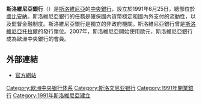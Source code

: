 {{expand|time=2015-01-16T15:47:00+00:00}}
{{unreferenced|time=2015-01-16T15:47:00+00:00}}
'''斯洛維尼亞銀行'''（{{lang-sl|Banka Slovenije}}）是[[斯洛維尼亞|斯洛維尼亞]]的[[中央銀行|中央銀行]]，設立於1991年6月25日，總部位於[[盧比安納|盧比安納]]。斯洛維尼亞銀行的任務是確保國內貨幣穩定和國內外支付的流動性，以及監督金融制度。斯洛維尼亞銀行是獨立的非政府機關。斯洛維尼亞銀行曾是[[斯洛維尼亞托拉爾|斯洛維尼亞托拉爾]]的發行單位。2007年，斯洛維尼亞開始使用歐元，斯洛維尼亞銀行成為歐洲中央銀行的會員。
== 外部連結 ==
* {{sl icon}} {{en icon}}[http://www.bsi.si/ 官方網站] {{Wayback|url=http://www.bsi.si/ |date=20070106054626 }} 
{{coord|46|3|10.44|N|14|30|12.59|E|type:landmark_region:SI_dim:52|display=title}}

{{Central banks}}
{{欧洲题目|中央银行}}
{{Authority control}}
[[Category:欧洲中央银行体系|Category:欧洲中央银行体系]]
[[Category:斯洛文尼亚银行|Category:斯洛文尼亚银行]]
[[Category:1991年開業銀行|Category:1991年開業銀行]]
[[Category:1991年斯洛維尼亞建立|Category:1991年斯洛維尼亞建立]]